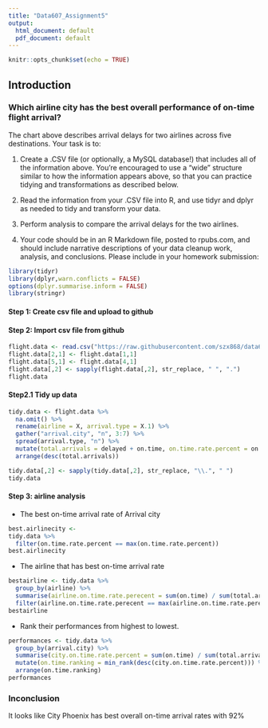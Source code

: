 ```yaml
---
title: "Data607_Assignment5"
output:
  html_document: default
  pdf_document: default
---
```


```r
knitr::opts_chunk$set(echo = TRUE)
```

## Introduction
### Which airline city has the best overall performance of on-time flight arrival? 

The chart above describes arrival delays for two airlines across five destinations. Your task is to:

(1) Create a .CSV file (or optionally, a MySQL database!) that includes all of the information above.
You’re encouraged to use a “wide” structure similar to how the information appears above, so
that you can practice tidying and transformations as described below.

(2) Read the information from your .CSV file into R, and use tidyr and dplyr as needed to tidy
and transform your data.

(3) Perform analysis to compare the arrival delays for the two airlines.

(4) Your code should be in an R Markdown file, posted to rpubs.com, and should include narrative
descriptions of your data cleanup work, analysis, and conclusions. Please include in your
homework submission:
```r
library(tidyr)
library(dplyr,warn.conflicts = FALSE)
options(dplyr.summarise.inform = FALSE)
library(stringr)


```
#### Step 1: Create csv file and upload to github 

#### Step 2: Import csv file from github
```r
flight.data <- read.csv("https://raw.githubusercontent.com/szx868/data607/master/Assignment5/flight_data.csv", stringsAsFactors = F)
flight.data[2,1] <- flight.data[1,1]
flight.data[5,1] <- flight.data[4,1]
flight.data[,2] <- sapply(flight.data[,2], str_replace, " ", ".")
flight.data

```
#### Step2.1 Tidy up data
```r
tidy.data <- flight.data %>% 
  na.omit() %>% 
  rename(airline = X, arrival.type = X.1) %>% 
  gather("arrival.city", "n", 3:7) %>% 
  spread(arrival.type, "n") %>% 
  mutate(total.arrivals = delayed + on.time, on.time.rate.percent = on.time / total.arrivals*100) %>% 
  arrange(desc(total.arrivals))

tidy.data[,2] <- sapply(tidy.data[,2], str_replace, "\\.", " ")
tidy.data
```

#### Step 3: airline analysis  
-  The best on-time arrival rate of Arrival city

```r
best.airlinecity <-
tidy.data %>% 
  filter(on.time.rate.percent == max(on.time.rate.percent))
best.airlinecity
```

- The airline that has best on-time arrival rate
```r
bestairline <- tidy.data %>% 
  group_by(airline) %>% 
  summarise(airline.on.time.rate.perecent = sum(on.time) / sum(total.arrivals)*100) %>% 
  filter(airline.on.time.rate.perecent == max(airline.on.time.rate.perecent))
bestairline
```

- Rank their performances from highest to lowest.
```r
performances <- tidy.data %>% 
  group_by(arrival.city) %>% 
  summarise(city.on.time.rate.percent = sum(on.time) / sum(total.arrivals)*100) %>% 
  mutate(on.time.ranking = min_rank(desc(city.on.time.rate.percent))) %>% 
  arrange(on.time.ranking)
performances
```
### Inconclusion
It looks like City Phoenix has best overall on-time arrival rates with 92%
